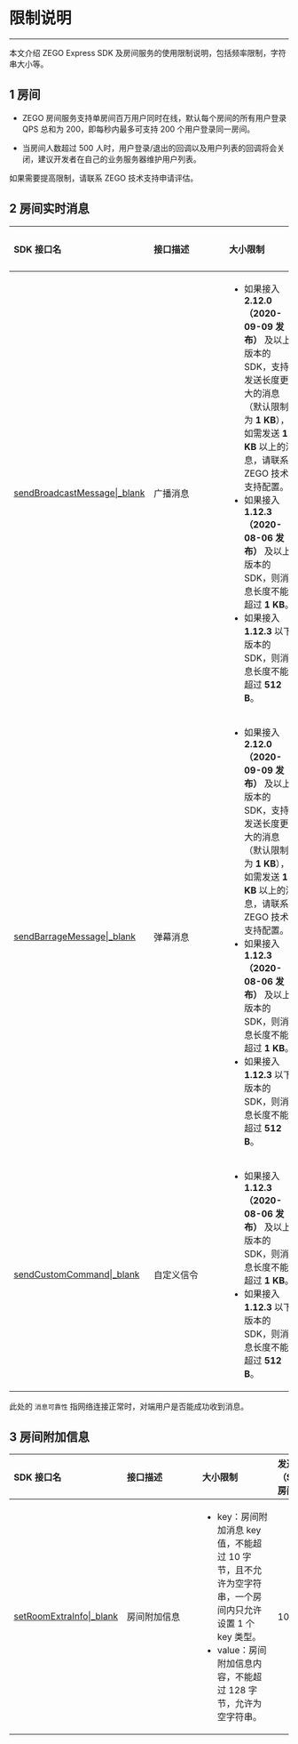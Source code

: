 <style>
table th:nth-of-type(1) { min-width: 120px; width: 15%; }
table th:nth-of-type(2) { min-width: 120px; width: 15%; }
table th:nth-of-type(3) { min-width: 120px; width: 40%; }
table th:nth-of-type(4) { min-width: 120px; width: 15%; }
table th:nth-of-type(5) { min-width: 120px; width: 15%; }


table {width: 100%;}
</style>


# 限制说明
---

本文介绍 ZEGO Express SDK 及房间服务的使用限制说明，包括频率限制，字符串大小等。

## 1 房间

- ZEGO 房间服务支持单房间百万用户同时在线，默认每个房间的所有用户登录 QPS 总和为 200，即每秒内最多可支持 200 个用户登录同一房间。

- 当房间人数超过 500 人时，用户登录/退出的回调以及用户列表的回调将会关闭，建议开发者在自己的业务服务器维护用户列表。

<div class="mk-hint">

如果需要提高限制，请联系 ZEGO 技术支持申请评估。   
</div>



## 2 房间实时消息

| SDK 接口名 |接口描述     | 大小限制 | 发送频率限制<br>（SDK 下的单个房间内）<br/>  | 备注|
| :---------- | :--------- | :----------- | :-------- | :-- |
| [sendBroadcastMessage\|_blank](/unique-api/express-video-sdk/zh/dart_flutter/zego_express_engine/ZegoExpressEngineIM/sendBroadcastMessage.html) |广播消息     | <ul><li>如果接入 **2.12.0（2020-09-09 发布）** 及以上版本的 SDK，支持发送长度更大的消息（默认限制为 **1 KB**），如需发送 **1 KB** 以上的消息，请联系 ZEGO 技术支持配置。</li><li>如果接入 **1.12.3（2020-08-06 发布）** 及以上版本的 SDK，则消息长度不能超过 **1 KB**。</li><li>如果接入 **1.12.3** 以下版本的 SDK，则消息长度不能超过 **512 B**。</li><ul>                               |  10 次/s  | <p>消息可靠。</p><p>单个用户在客户端调用此接口的最大 QPS 为 2。</p><p>房间在线人数超过 500 时不支持。</p> |
| [sendBarrageMessage\|_blank](/unique-api/express-video-sdk/zh/dart_flutter/zego_express_engine/ZegoExpressEngineIM/sendBarrageMessage.html) | 弹幕消息   | <ul><li>如果接入 **2.12.0（2020-09-09 发布）** 及以上版本的 SDK，支持发送长度更大的消息（默认限制为 **1 KB**），如需发送 **1 KB** 以上的消息，请联系 ZEGO 技术支持配置。</li><li>如果接入 **1.12.3（2020-08-06 发布）** 及以上版本的 SDK，则消息长度不能超过 **1 KB**。</li><li>如果接入 **1.12.3** 以下版本的 SDK，则消息长度不能超过 **512 B**。</li><ul>  | 20 次/s | <p>消息不保证可靠。</p> |
| [sendCustomCommand\|_blank](/unique-api/express-video-sdk/zh/dart_flutter/zego_express_engine/ZegoExpressEngineIM/sendCustomCommand.html) |  自定义信令  | <ul><li>如果接入 **1.12.3（2020-08-06 发布）** 及以上版本的 SDK，则消息长度不能超过 **1 KB**。</li><li>如果接入 **1.12.3** 以下版本的 SDK，则消息长度不能超过 **512 B**。</li><ul>                                       | <ul><li>向单人发送时：200 条/s</li><li>向多人发送时：10 条/s</li></ul> | <p>消息可靠。</p><p>房间在线人数超过 500 时，不支持对多人发送。</p> |

<div class="mk-hint">

此处的 `消息可靠性` 指网络连接正常时，对端用户是否能成功收到消息。
</div>



## 3 房间附加信息

| SDK 接口名 |接口描述     | 大小限制  | 发送频率限制<br>（SDK 下的单个房间内）<br/> | 备注 |
| :------ | :----- | :----------- | :------- | :------- |
| [setRoomExtraInfo\|_blank](/unique-api/express-video-sdk/zh/dart_flutter/zego_express_engine/ZegoExpressEngineRoom/setRoomExtraInfo.html) | <p>房间附加信息 </p>| <ul><li> key：房间附加消息 key 值，不能超过 10 字节，且不允许为空字符串，一个房间内只允许设置 1 个 key 类型。</li><li>value：房间附加信息内容，不能超过 128 字节，允许为空字符串。</li></ul> | <p>10 次/s</p> | <p>单个用户在客户端多次调用此接口时，请确保再次调用前已经成功收到了前一次调用的回调。</p> |
